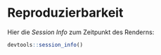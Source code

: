 # Reproduzierbarkeit {-}

Hier die *Session Info* zum Zeitpunkt des Renderns:

```r
devtools::session_info()
```
